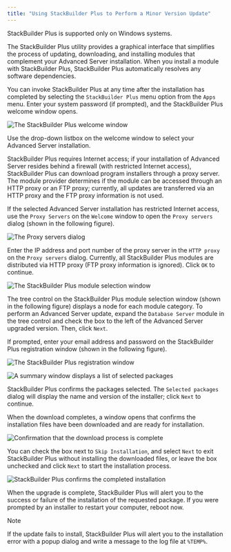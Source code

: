 ```yaml
---
title: "Using StackBuilder Plus to Perform a Minor Version Update"
---
```




StackBuilder Plus is supported only on Windows systems.

The StackBuilder Plus utility provides a graphical interface that simplifies the process of updating, downloading, and installing modules that complement your Advanced Server installation. When you install a module with StackBuilder Plus, StackBuilder Plus automatically resolves any software dependencies.

You can invoke StackBuilder Plus at any time after the installation has completed by selecting the `StackBuilder Plus` menu option from the `Apps` menu. Enter your system password (if prompted), and the StackBuilder Plus welcome window opens.

![*The StackBuilder Plus welcome window*](images/the_stackBuilder_plus_welcome.png)

Use the drop-down listbox on the welcome window to select your Advanced Server installation.

StackBuilder Plus requires Internet access; if your installation of Advanced Server resides behind a firewall (with restricted Internet access), StackBuilder Plus can download program installers through a proxy server. The module provider determines if the module can be accessed through an HTTP proxy or an FTP proxy; currently, all updates are transferred via an HTTP proxy and the FTP proxy information is not used.

If the selected Advanced Server installation has restricted Internet access, use the `Proxy Servers` on the `Welcome` window to open the `Proxy servers` dialog (shown in the following figure).

![*The Proxy servers dialog*](images/the_proxy_servers_dialog.png)

Enter the IP address and port number of the proxy server in the `HTTP proxy` on the `Proxy servers` dialog. Currently, all StackBuilder Plus modules are distributed via HTTP proxy (FTP proxy information is ignored). Click `OK` to continue.

![*The StackBuilder Plus module selection window*](images/the_stackBuilder_plus_module_selection_window.png)

The tree control on the StackBuilder Plus module selection window (shown in the following figure) displays a node for each module category. To perform an Advanced Server update, expand the `Database Server` module in the tree control and check the box to the left of the Advanced Server upgraded version. Then, click `Next`.

If prompted, enter your email address and password on the StackBuilder Plus registration window (shown in the following figure).

![*The StackBuilder Plus registration window*](images/the_stackBuilder_plus_registration_window.png)

![*A summary window displays a list of selected packages*](images/selected_packages_summary_window.png)

StackBuilder Plus confirms the packages selected. The `Selected packages` dialog will display the name and version of the installer; click `Next` to continue.

When the download completes, a window opens that confirms the installation files have been downloaded and are ready for installation.

![*Confirmation that the download process is complete*](images/download_complete_confirmation.png)

You can check the box next to `Skip Installation`, and select `Next` to exit StackBuilder Plus without installing the downloaded files, or leave the box unchecked and click `Next` to start the installation process.

![*StackBuilder Plus confirms the completed installation*](images/stackBuilder_plus_confirms_the_completed_installation.png)

When the upgrade is complete, StackBuilder Plus will alert you to the success or failure of the installation of the requested package. If you were prompted by an installer to restart your computer, reboot now.

<div class="note">

<div class="title">

Note

</div>

If the update fails to install, StackBuilder Plus will alert you to the installation error with a popup dialog and write a message to the log file at `%TEMP%`.

</div>
